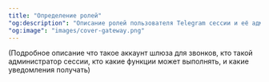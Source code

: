 ```yaml
---
title: "Определение ролей"
"og:description": "Описание ролей пользователя Telegram сессии и её администратора"
"og:image": "images/cover-gateway.png"
---
```


(Подробное описание что такое аккаунт шлюза для звонков, кто такой администратор сессии, кто какие функции может выполнять, и какие уведомления получать)

